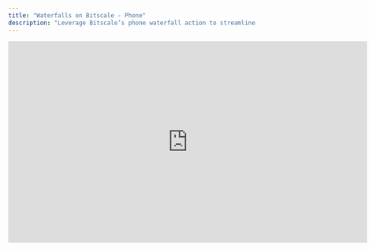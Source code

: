 ```yaml
---
title: "Waterfalls on Bitscale - Phone"
description: "Leverage Bitscale’s phone waterfall action to streamline phone number retrieval from multiple data providers, minimizing redundancy and ensuring seamless integration into your workflows."
---
```


<iframe width="728" height="410" src="https://www.youtube.com/embed/MUdrzXXp4Ls?si=pwbbRPzhU_cNsScu" title="YouTube video player" frameborder="0" allow="accelerometer; autoplay; clipboard-write; encrypted-media; gyroscope; picture-in-picture; web-share" referrerpolicy="strict-origin-when-cross-origin" allowfullscreen />

## **Simplify Phone Number Retrieval**

Identifying accurate phone numbers for outreach is crucial but can often require querying multiple data providers. Bitscale’s **phone waterfall action** automates this process by:

* Sequentially parsing through multiple phone data providers in a user-defined order.

* Returning the first valid phone number retrieved, saving time and resources.

* Eliminating redundancy by ensuring only unique and verified numbers are captured.

This feature is designed to reduce manual effort while improving the accuracy of your lead data.

***

## **How It Works**

<img height="100" src="https://res.cloudinary.com/dbfzpmxn2/image/upload/v1735312532/Screenshot_2024-12-27_at_8.25.19_PM_uuok6d.png" />

**1. Define Your Provider Sequence**

Set up your workflow by selecting the phone data providers you want to query. Bitscale allows you to:

* Add multiple providers in a prioritized sequence (e.g., Provider A → Provider B → Provider C).

* Customize the order based on reliability, speed, or cost preferences.

<img height="100" src="https://res.cloudinary.com/dbfzpmxn2/image/upload/v1735312533/Screenshot_2024-12-27_at_8.25.31_PM_odwmr4.png" />

**Why This Matters:** Tailoring the provider sequence ensures optimal results based on your unique needs.

**2. Retrieve Phone Numbers**

Once your provider sequence is defined, the waterfall action:

* Queries each provider in the specified order.

* Stops as soon as it retrieves a valid phone number.

**Why This Matters:** This reduces processing time and ensures you’re always working with the best available data.

**3. Minimize Redundancy**

To prevent unreachable phone numbers in your grid, Bitscale’s waterfall action:

* Allows you to set up validation on each fetch attempt.

***

## **Key Benefits of Phone Waterfalls**

* **Efficiency:** Automate phone number retrieval from multiple providers without duplicating efforts.

* **Flexibility:** Customize the provider order to match your priorities and workflow needs.

* **Accuracy:** Retrieve only valid and unique phone numbers for your leads.

***

## **Getting Started**

Streamline your phone number retrieval process today:
👉 [Grid Link](https://app.bitscale.ai/grids/share?id=33aedf64-3530-46b3-afb9-1b138bb0204e&rowId=0) to explore templates and integrate the phone waterfall action into your workflows.

**Pro Tip:** Prioritize high-quality providers first in your sequence for faster and more accurate results.